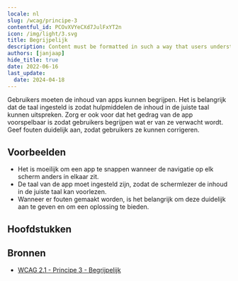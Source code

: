 ```yaml
---
locale: nl
slug: /wcag/principe-3
contentful_id: PCOvXVYeCXd7JulFxYT2n
icon: /img/light/3.svg
title: Begrijpelijk
description: Content must be formatted in such a way that users understand it.
authors: [janjaap]
hide_title: true
date: 2022-06-16
last_update:
  date: 2024-04-18
---
```


<Hero
  title="Begrijpelijk"
  imageSrc="/img/light/3.svg"
  imageDarkSrc="/img/dark/3.svg"
  alt="WCAG 3 - Logo"
  prefix="Principe 3"
/>

Gebruikers moeten de inhoud van apps kunnen begrijpen. Het is belangrijk dat de taal ingesteld is zodat hulpmiddelen de inhoud in de juiste taal kunnen uitspreken. Zorg er ook voor dat het gedrag van de app voorspelbaar is zodat gebruikers begrijpen wat er van ze verwacht wordt. Geef fouten duidelijk aan, zodat gebruikers ze kunnen corrigeren.

## Voorbeelden

- Het is moeilijk om een app te snappen wanneer de navigatie op elk scherm anders in elkaar zit.
- De taal van de app moet ingesteld zijn, zodat de schermlezer de inhoud in de juiste taal kan voorlezen.
- Wanneer er fouten gemaakt worden, is het belangrijk om deze duidelijk aan te geven en om een oplossing te bieden.

## Hoofdstukken

<LinkList title="Hoofdstukken" isHighlighted={true}>
  <LinkListItem url="/nl/richtlijnen/wcag/richtlijn-3-1" title="Richtlijn 3.1 - Leesbaar" pageTitle="Leesbaar" shortDescription="Content must be readable, including for those using assistive technologies." icon="/img/light/3.1.svg" iconAlt="WCAG 3.1 - Logo"/>
  <LinkListItem url="/nl/richtlijnen/wcag/richtlijn-3-2" title="Richtlijn 3.2 - Voorspelbaar" pageTitle="Voorspelbaar" shortDescription="It must be predictable what happens after executing an action." icon="/img/light/3.2.svg" iconAlt="WCAG 3.2 - Logo"/>
  <LinkListItem url="/nl/richtlijnen/wcag/richtlijn-3-3" title="Richtlijn 3.3 - Assistentie bij invoer" pageTitle="Assistentie bij invoer" shortDescription="Include assistance when requesting input to allow everyone to input correct information." icon="/img/light/3.3.svg" iconAlt="WCAG 3.3 - Logo"/>
</LinkList>

## Bronnen

- [WCAG 2.1 - Principe 3 - Begrijpelijk](https://www.w3.org/Translations/WCAG21-nl/#begrijpelijk)
